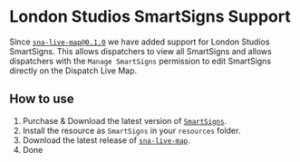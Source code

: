 # London Studios SmartSigns Support

Since [`sna-live-map@0.1.0`](https://github.com/SnailyCAD/live-map/releases/latest) we have added support for London Studios SmartSigns.
This allows dispatchers to view all SmartSigns and allows dispatchers with the `Manage SmartSigns` permission to edit SmartSigns directly on the Dispatch Live Map.

## How to use

1. Purchase & Download the latest version of [`SmartSigns`](https://forum.cfx.re/t/smart-signs-customisable-traffic-signs-real-time-edits-configurable-paid-resource/2604493).
2. Install the resource as `SmartSigns` in your `resources` folder.
3. Download the latest release of [`sna-live-map`](https://github.com/SnailyCAD/live-map/releases/latest).
4. Done
